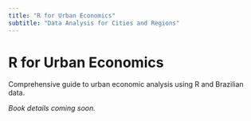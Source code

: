 ```yaml
---
title: "R for Urban Economics"
subtitle: "Data Analysis for Cities and Regions"
---
```


# R for Urban Economics

Comprehensive guide to urban economic analysis using R and Brazilian data.

*Book details coming soon.*